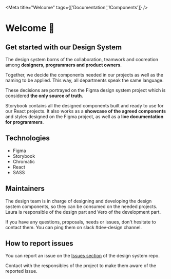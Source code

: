 
<Meta title="Welcome" tags={['Documentation','!Components']} />

# Welcome 👋

## Get started with our Design System

The design system borns of the collaboration, teamwork and cocreation among <b>designers, programmers and product owners</b>.

Together, we decide the components needed in our projects as well as the naming to be applied. This way, all departments
speak the same language.

These decisions are portrayed on the Figma design system project which is considered <b>the only source of truth</b>.

Storybook contains all the designed components built and ready to use for our React projects. It also works as a <b>showcase
of the agreed components</b> and styles designed on the Figma project, as well as a <b>live documentation for programmers</b>.

## Technologies

* Figma
* Storybook
* Chromatic
* React
* SASS

## Maintainers

The design team is in charge of designing and developing the design system components, so they can be consumed on the needed projects.
Laura is responsible of the design part and Vero of the development part.

If you have any questions, proposals, needs or issues, don't hesitate to contact them. You can ping them on slack #dev-design channel.

## How to report issues

You can report an issue on the [Issues section](https://github.com/agroptima/design-system/issues) of the design system repo.

Contact with the responsibles of the project to make them aware of the reported issue.

